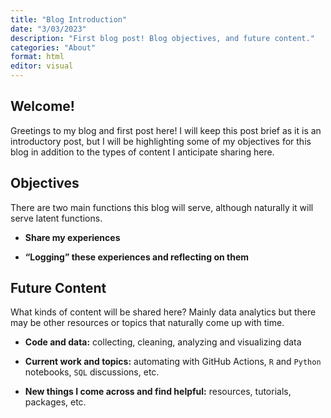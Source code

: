 ```yaml
---
title: "Blog Introduction"
date: "3/03/2023"
description: "First blog post! Blog objectives, and future content."
categories: "About"
format: html
editor: visual
---
```


## Welcome!

Greetings to my blog and first post here! I will keep this post brief as it is an introductory post, but I will be highlighting some of my objectives for this blog in addition to the types of content I anticipate sharing here.

## Objectives

There are two main functions this blog will serve, although naturally it will serve latent functions.

-   **Share my experiences**

-   **"Logging" these experiences and reflecting on them**

## Future Content

What kinds of content will be shared here? Mainly data analytics but there may be other resources or topics that naturally come up with time.

-   **Code and data:** collecting, cleaning, analyzing and visualizing data

-   **Current work and topics:** automating with GitHub Actions, `R` and `Python` notebooks, `SQL` discussions, etc.

-   **New things I come across and find helpful:** resources, tutorials, packages, etc.
